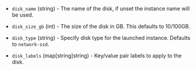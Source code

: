 <!-- Code generated from the comments of the DiskConfig struct in builder/yandex/common_config.go; DO NOT EDIT MANUALLY -->

- `disk_name` (string) - The name of the disk, if unset the instance name
  will be used.

- `disk_size_gb` (int) - The size of the disk in GB. This defaults to 10/100GB.

- `disk_type` (string) - Specify disk type for the launched instance. Defaults to `network-ssd`.

- `disk_labels` (map[string]string) - Key/value pair labels to apply to the disk.

<!-- End of code generated from the comments of the DiskConfig struct in builder/yandex/common_config.go; -->
